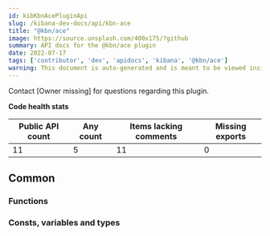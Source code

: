 ```yaml
---
id: kibKbnAcePluginApi
slug: /kibana-dev-docs/api/kbn-ace
title: "@kbn/ace"
image: https://source.unsplash.com/400x175/?github
summary: API docs for the @kbn/ace plugin
date: 2022-07-17
tags: ['contributor', 'dev', 'apidocs', 'kibana', '@kbn/ace']
warning: This document is auto-generated and is meant to be viewed inside our experimental, new docs system. Reach out in #docs-engineering for more info.
---
```




Contact [Owner missing] for questions regarding this plugin.

**Code health stats**

| Public API count  | Any count | Items lacking comments | Missing exports |
|-------------------|-----------|------------------------|-----------------|
| 11 | 5 | 11 | 0 |

## Common

### Functions
<DocDefinitionList data={kbnAceObj.common.functions}/>

### Consts, variables and types
<DocDefinitionList data={kbnAceObj.common.misc}/>

